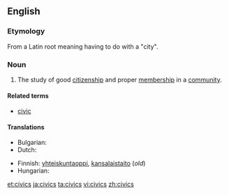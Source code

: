 ==English==

===Etymology===
From a Latin root meaning having to do with a "city".

===Noun===
{{infl|en|noun}}

# The study of good [[citizenship]] and proper [[membership]] in a [[community]].

====Related terms====
* [[civic]]

====Translations====
{{trans-top|the study of good citizenship and proper membership in a community}}
* Bulgarian: {{t|bg|гражданско право|n}}
* Dutch: {{t|nl|maatschappijleer|f}}
{{trans-mid}}
* Finnish: [[yhteiskuntaoppi]], [[kansalaistaito]] (''old'')
* Hungarian: {{t|hu|állampolgári ismeretek}}
{{trans-bottom}}

[[et:civics]]
[[ja:civics]]
[[ta:civics]]
[[vi:civics]]
[[zh:civics]]